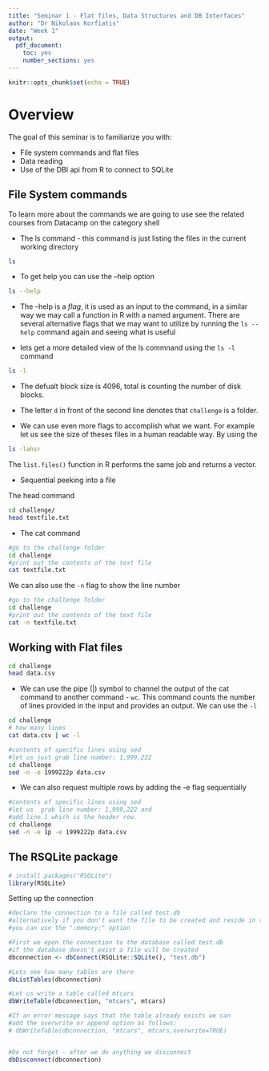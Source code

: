 ```yaml
---
title: "Seminar 1 - Flat files, Data Structures and DB Interfaces"
author: "Dr Nikolaos Korfiatis"
date: "Week 1"
output: 
  pdf_document: 
    toc: yes
    number_sections: yes
---
```


```r
knitr::opts_chunk$set(echo = TRUE)
```

# Overview 
The goal of this seminar is to familiarize you with: 

* File system commands and flat files
* Data reading  
* Use of the DBI api from R to connect to SQLite 


## File System commands 

To learn more about the commands we are going to use see the related courses 
from Datacamp on the category shell

* The ls command - this command is just listing the files in the current working
directory

```bash
ls
```

* To get help you can use the --help option 

```bash
ls --help
```

* The --help is a *flag*, it is used as an input to the command, in a similar way
we may call a function in R with a named argument. There are several alternative 
flags that we may want to utilize by running the ``ls --help`` command again 
and seeing what is useful 

* lets get a more detailed view of the ls commnand using the ``ls -l`` command

```bash
ls -l
```

* The defualt block size is 4096, total is counting the number of disk blocks. 

* The letter ``d`` in front of the second line denotes that ``challenge`` is a folder.

* We can use even more flags to accomplish what we want. For example let us see the size of theses files in a human readable way. By using the 



```bash
ls -lahsr
```

The ``list.files()`` function in R performs the same job and returns a vector.

* Sequential peeking into a file  

The head command 

```bash
cd challenge/
head textfile.txt
```

* The cat command 

```bash
#go to the challenge folder
cd challenge 
#print out the contents of the text file 
cat textfile.txt

```

We can also use the ``-n`` flag to show the line number 

```bash
#go to the challenge folder
cd challenge 
#print out the contents of the text file 
cat -n textfile.txt

```


## Working with Flat files


```bash
cd challenge
head data.csv
```

* We can use the pipe (|) symbol to channel the output of the cat command to another 
command - ``wc``. This command counts the number of lines provided in the input and 
provides an output. We can use the ``-l`` 


```bash
cd challenge
# how many lines
cat data.csv | wc -l

```

```bash
#contents of specific lines using sed
#let us just grab line number: 1,999,222
cd challenge
sed -n -e 1999222p data.csv

```

* We can also request multiple rows by adding the -e flag sequentially 

```bash
#contents of specific lines using sed
#let us  grab line number: 1,999,222 and 
#add line 1 which is the header row.
cd challenge
sed -n -e 1p -e 1999222p data.csv

```

## The RSQLite package

```r
# install.packages("RSQLite")
library(RSQLite)
```

Setting up the connection 

```r
#declare the connection to a file called test.db 
#alternatively if you don't want the file to be created and reside in the memory 
#you can use the ":memory:" option 

#First we open the connection to the database called test.db 
#if the database doesn't exist a file will be created
dbconnection <- dbConnect(RSQLite::SQLite(), "test.db")

#Lets see how many tables are there 
dbListTables(dbconnection)

#Let us write a table called mtcars 
dbWriteTable(dbconnection, "mtcars", mtcars)

#If an error message says that the table already exists we can 
#add the overwrite or append option as follows: 
# dbWriteTable(dbconnection, "mtcars", mtcars,overwrite=TRUE)


#Do not forget - after we do anything we disconnect
dbDisconnect(dbconnection)
```






